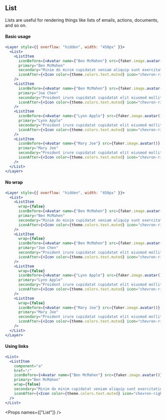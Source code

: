 
<SEO title="List" />

<Container>
<Article sidebar={[
  { id: 'List', name: 'List'},
  { id: 'Basic usage', name: 'Basic usage' },
  { id: 'No wrap', name: 'No wrap' },
  { id: 'Using links', name: 'Using links'},
  { id: 'Props', name: 'Props table'}
]}>

# List

Lists are useful for rendering things like lists of emails, actions, documents, and so on.

#### Basic usage

```jsx
<Layer style={{ overflow: "hidden", width: "450px" }}>
  <List>
    <ListItem
      iconBefore={<Avatar name={"Ben McMahen"} src={faker.image.avatar()} />}
      primary="Ben McMahen"
      secondary="Minim do minim cupidatat veniam aliquip sunt exercitation enim nisi nulla."
      iconAfter={<Icon color={theme.colors.text.muted} icon="chevron-right" />}
    />
    <ListItem
      iconBefore={<Avatar name={"Ben McMahen"} src={faker.image.avatar()} />}
      primary="Joe Chen"
      secondary="Proident irure cupidatat cupidatat elit eiusmod mollit."
      iconAfter={<Icon color={theme.colors.text.muted} icon="chevron-right" />}
    />
    <ListItem
      iconBefore={<Avatar name={"Lynn Apple"} src={faker.image.avatar()} />}
      primary="Lynn Apple"
      secondary="Proident irure cupidatat cupidatat elit eiusmod mollit."
      iconAfter={<Icon color={theme.colors.text.muted} icon="chevron-right" />}
    />
    <ListItem
      iconBefore={<Avatar name={"Mary Joe"} src={faker.image.avatar()} />}
      primary="Mary Joe"
      secondary="Proident irure cupidatat cupidatat elit eiusmod mollit."
      iconAfter={<Icon color={theme.colors.text.muted} icon="chevron-right" />}
    />
  </List>
</Layer>
```

#### No wrap

```jsx
<Layer style={{ overflow: "hidden", width: "450px" }}>
  <List>
    <ListItem
      wrap={false}
      iconBefore={<Avatar name={"Ben McMahen"} src={faker.image.avatar()} />}
      primary="Ben McMahen"
      secondary="Minim do minim cupidatat veniam aliquip sunt exercitation enim nisi nulla."
      iconAfter={<Icon color={theme.colors.text.muted} icon="chevron-right" />}
    />
    <ListItem
      wrap={false}
      iconBefore={<Avatar name={"Ben McMahen"} src={faker.image.avatar()} />}
      primary="Joe Chen"
      secondary="Proident irure cupidatat cupidatat elit eiusmod mollit."
      iconAfter={<Icon color={theme.colors.text.muted} icon="chevron-right" />}
    />
    <ListItem
      wrap={false}
      iconBefore={<Avatar name={"Lynn Apple"} src={faker.image.avatar()} />}
      primary="Lynn Apple"
      secondary="Proident irure cupidatat cupidatat elit eiusmod mollit."
      iconAfter={<Icon color={theme.colors.text.muted} icon="chevron-right" />}
    />
    <ListItem
      wrap={false}
      iconBefore={<Avatar name={"Mary Joe"} src={faker.image.avatar()} />}
      primary="Mary Joe"
      secondary="Proident irure cupidatat cupidatat elit eiusmod mollit."
      iconAfter={<Icon color={theme.colors.text.muted} icon="chevron-right" />}
    />
  </List>
</Layer>
```

#### Using links

```jsx
<List>
  <ListItem
    component="a"
    href="/"
    iconBefore={<Avatar name={"Ben McMahen"} src={faker.image.avatar()} />}
    primary="Ben McMahen"
    wrap={false}
    secondary="Minim do minim cupidatat veniam aliquip sunt exercitation enim nisi nulla."
    iconAfter={<Icon color={theme.colors.text.muted} icon="chevron-right" />}
  />
</List>
```

<Props names={["List"]} />

</Article>
</Container>

